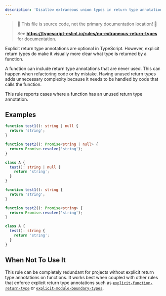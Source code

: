 ```yaml
---
description: 'Disallow extraneous union types in return type annotations.'
---
```



> 🛑 This file is source code, not the primary documentation location! 🛑
>
> See **https://typescript-eslint.io/rules/no-extraneous-return-types** for documentation.

Explicit return type annotations are optional in TypeScript. However, explicit return types do make it visually more clear what type is returned by a function.

A function can include return type annotations that are never used. This can happen when refactoring code or by mistake. Having unused return types adds unnecessary complexity because it needs to be handled by code that calls the function.

This rule reports cases where a function has an unused return type annotation.

## Examples

<Tabs>
<TabItem value="❌ Incorrect">

```ts
function test1(): string | null {
  return 'string';
}

function test2(): Promise<string | null> {
  return Promise.resolve('string');
}

class A {
  test(): string | null {
    return 'string';
  }
}
```

</TabItem>
<TabItem value="✅ Correct">

```ts
function test1(): string {
  return 'string';
}

function test2(): Promise<string> {
  return Promise.resolve('string');
}

class A {
  test(): string {
    return 'string';
  }
}
```

</TabItem>
</Tabs>

## When Not To Use It

This rule can be completely redundant for projects without explicit return type annotations on functions. It works best when coupled with other rules that enforce explicit return type annotations such as [`explicit-function-return-type`](https://typescript-eslint.io/rules/explicit-function-return-type) or [`explicit-module-boundary-types`](https://typescript-eslint.io/rules/explicit-module-boundary-types).

```

```
